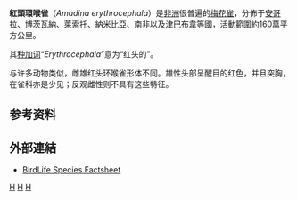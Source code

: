 {{speciesbox
| image = Amadina erythrocephala (l) edit.jpg
| image_caption = 雄鸟
| status = LC
| status_system = IUCN3.1
| status_ref = <ref>{{cite iucn|url=https://www.iucnredlist.org/details/22719932/0 |title=''Amadina erythrocephala'' |author=BirdLife International |author-link=BirdLife International |year=2012 |access-date=26 November 2013|ref=harv}}</ref>
| genus = Amadina
| species = erythrocephala
| authority = ([[卡爾·林奈|Linnaeus]], 1758])
}}
'''紅頭環喉雀'''（''Amadina erythrocephala''）是[[非洲|非洲]]很普遍的[[梅花雀|梅花雀]]，分佈于[[安哥拉|安哥拉]]、[[博茨瓦納|博茨瓦納]]、[[萊索托|萊索托]]、[[納米比亞|納米比亞]]、[[南非|南非]]以及[[津巴布韋|津巴布韋]]等國，活動範圍約160萬平方公里。

其[[种加词|种加词]]“''Erythrocephala''”意为“红头的”。

与许多动物类似，雌雄红头环喉雀形体不同。雄性头部呈醒目的红色，并且突胸，在雀科亦是少见；反观雌性则不具有这些特征。

==参考资料==
{{reflist}}

==外部連結==
*[http://www.birdlife.org/datazone/species/index.html?action=SpcHTMDetails.asp&sid=8737&m=0 BirdLife Species Factsheet] {{Wayback|url=http://www.birdlife.org/datazone/species/index.html?action=SpcHTMDetails.asp&sid=8737&m=0 |date=20070929141638 }}

{{Taxonbar|from=Q641416}}

[[Category:環喉雀屬|H]]
[[Category:1758年描述的鳥類|H]]
[[Category:卡尔·林奈命名的生物分类|H]]